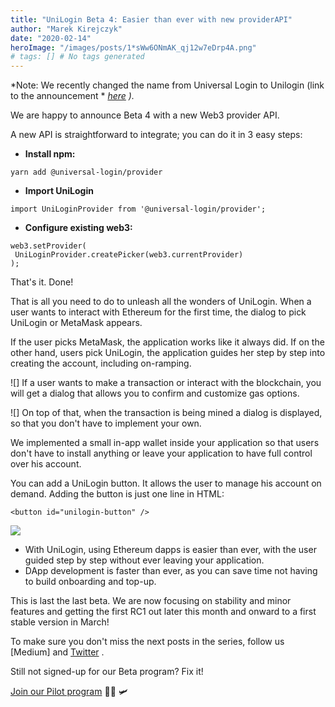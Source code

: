 ```yaml
---
title: "UniLogin Beta 4: Easier than ever with new providerAPI"
author: "Marek Kirejczyk"
date: "2020-02-14"
heroImage: "/images/posts/1*sWw6ONmAK_qj12w7eDrp4A.png"
# tags: [] # No tags generated
---
```


*Note: We recently changed the name from Universal Login to Unilogin (link to the announcement * [*here*](https://medium.com/universal-ethereum/universal-login-is-now-unilogin-eb4683efadfc) *).*

We are happy to announce Beta 4 with a new Web3 provider API.

A new API is straightforward to integrate; you can do it in 3 easy steps:

- **Install npm:**


```
yarn add @universal-login/provider
```

- **Import UniLogin**


```
import UniLoginProvider from '@universal-login/provider';
```

- **Configure existing web3:**


```
web3.setProvider(
 UniLoginProvider.createPicker(web3.currentProvider)
);
```
That's it. Done!

That is all you need to do to unleash all the wonders of UniLogin. When a user wants to interact with Ethereum for the first time, the dialog to pick UniLogin or MetaMask appears.

If the user picks MetaMask, the application works like it always did. If on the other hand, users pick UniLogin, the application guides her step by step into creating the account, including on-ramping.

![]
If a user wants to make a transaction or interact with the blockchain, you will get a dialog that allows you to confirm and customize gas options.

![]
On top of that, when the transaction is being mined a dialog is displayed, so that you don't have to implement your own.

We implemented a small in-app wallet inside your application so that users don't have to install anything or leave your application to have full control over his account.

You can add a UniLogin button. It allows the user to manage his account on demand. Adding the button is just one line in HTML:


```
<button id="unilogin-button" />
```
![](/images/posts/1*fndKhP71SzXdDcMiKb0v0Q.png)

- With UniLogin, using Ethereum dapps is easier than ever, with the user guided step by step without ever leaving your application.
- DApp development is faster than ever, as you can save time not having to build onboarding and top-up.

This is last the last beta. We are now focusing on stability and minor features and getting the first RC1 out later this month and onward to a first stable version in March!

To make sure you don't miss the next posts in the series, follow us [Medium]
and [Twitter](https://twitter.com/unilogin) .

Still not signed-up for our Beta program? Fix it!

[Join our Pilot program](http://tiny.cc/unilogin) 👮🏽 🛩
